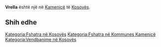 {{Fshat në 
 | Emri                = Vrella
 | EmriAlt                = 
 | NAME_SHORT_FORM=      
 | NAME_GENERIC=      
 | NAME_SORT_NAME_RO=      VRELLA
 | FULL_NAME_RO = Vrella
 | FULL_NAME_ND_RO=Vrella
 | SORT_NAME_RG=VRELLA
 | FULL_NAME_RG=Vrella
 | FULL_NAME_ND_RG=Vrella
 | SRP_NAME_SHORT_FORM=      
 | SRP_NAME_GENERIC=      
 | SRP_NAME_SORT_NAME_RO=      
 | SRP_FULL_NAME_RO = 
 | SRP_FULL_NAME_ND_RO=
 | SRP_SORT_NAME_RG=
 | SRP_FULL_NAME_RG=
 | SRP_FULL_NAME_ND_RG=
 | Emri (Rasa dhanore) = 
 | Figura              = 
 | Shteti              = Kosovo
 | Komuna              = Kamenicë
 | Kodi postar         = 
 | Sipërfaqja          = 

 | Popullsia           = 

 | Regj. i popullsisë  = 
 | Dend. e popullsisë  = 
 | Faqja zyrtare       = 
 <!--- Koordinatat ----> 
 | Gjerësia            = 42.770556
 | Gjatësia            = 20.404444
 | Lartësia            = 
}}
'''Vrella''' është një [[]] në [[Kamenicë]] të [[Kosovës]].

<!-- == Gjeografia == -->
<!-- == Historia == -->
<!-- == Demografia == -->
== Shih edhe ==
{{Komuna Kamenicë}}
{{Kosovo-Administrata-Cung}}

[[Kategoria:Fshatra në Kosovës]]
[[Kategoria:Fshatra në Kommunes Kamenicë]]
[[Kategoria:Vendbanime në Kosovës]]